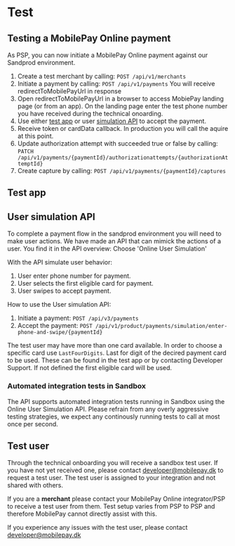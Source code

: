 
# Test

## Testing a MobilePay Online payment

As PSP, you can now initiate a MobilePay Online payment against our Sandprod environment.

1. Create a test merchant by calling: `POST /api/v1/merchants`
2. Initiate a payment by calling: `POST /api/v1/payments` You will receive redirectToMobilePayUrl in response
3. Open redirectToMobilePayUrl  in a browser to access MobiePay landing page (or from an app). On the landing page enter the test phone number you have received during the technical onoarding.
4. Use either [test app](#test-app) or user [simulation API](#user-simulation-api) to accept the payment.
5. Receive token or cardData callback. In production you will call the aquire at this point.
6. Update authorization attempt with succeeded true or false by calling: `PATCH /api/v1/payments/{paymentId}/authorizationattempts/{authorizationAttemptId}`
7. Create capture by calling: `POST /api/v1/payments/{paymentId}/captures`

## Test app

<TestApp />

## User simulation API

To complete a payment flow in the sandprod environment you will need to make user actions. We have made an API that can mimick the actions of a user. You find it in the API overview: Choose 'Online User Simulation'

With the API simulate user behavior:

1. User enter phone number for payment.
2. User selects the first eligible card for payment.
3. User swipes to accept payment.

How to use the User simulation API:

1. Initiate a payment: `POST /api/v3/payments`
2. Accept the payment: `POST /api/v1/product/payments/simulation/enter-phone-and-swipe/{paymentId}`

The test user may have more than one card available. In order to choose a specific card use `LastFourDigits`. Last for digit of the decired payment card to be used. These can be found in the test app or by contacting Developer Support. If not defined the first eligible card will be used.

### Automated integration tests in Sandbox

The API supports automated integration tests running in Sandbox using the Online User Simulation API.
Please refrain from any overly aggressive testing strategies, we expect any continously running tests to call at most once per second.

## Test user

Through the technical onboarding you will receive a sandbox test user. If you have not yet received one, please contact developer@mobilepay.dk to request a test user. The test user is assigned to your integration and not shared with others.

If you are a **merchant** please contact your MobilePay Online integrator/PSP to receive a test user from them. Test setup varies from PSP to PSP and therefore MobilePay cannot directly assist with this.

If you experience any issues with the test user, please contact developer@mobilepay.dk
